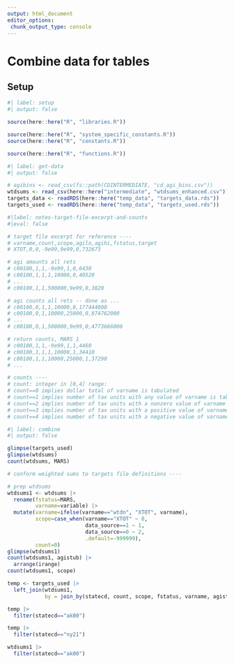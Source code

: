 ```yaml
---
output: html_document
editor_options: 
 chunk_output_type: console
---
```


# Combine data for tables


## Setup

```r
#| label: setup
#| output: false

source(here::here("R", "libraries.R"))

source(here::here("R", "system_specific_constants.R"))
source(here::here("R", "constants.R"))

source(here::here("R", "functions.R"))

```


```r
#| label: get-data
#| output: false

# agibins <- read_csv(fs::path(CDINTERMEDIATE, "cd_agi_bins.csv"))
wtdsums <- read_csv(here::here("intermediate", "wtdsums_enhanced.csv"))
targets_data <- readRDS(here::here("temp_data", "targets_data.rds"))
targets_used <- readRDS(here::here("temp_data", "targets_used.rds"))

```

```r
#|label: notes-target-file-excerpt-and-counts
#|eval: false

# target file excerpt for reference ----
# varname,count,scope,agilo,agihi,fstatus,target
# XTOT,0,0,-9e99,9e99,0,732673

# agi amounts all rets
# c00100,1,1,-9e99,1,0,6430
# c00100,1,1,1,10000,0,40520
# ...
# c00100,1,1,500000,9e99,0,3820

# agi counts all rets -- done as ...
# c00100,0,1,1,10000,0,177444000
# c00100,0,1,10000,25000,0,874762000
# ...
# c00100,0,1,500000,9e99,0,4773666000

# return counts, MARS 1
# c00100,1,1,-9e99,1,1,4460
# c00100,1,1,1,10000,1,34410
# c00100,1,1,10000,25000,1,37290
# ...

# counts ----
# count: integer in [0,4] range:
# count==0 implies dollar total of varname is tabulated
# count==1 implies number of tax units with any value of varname is tabulated
# count==2 implies number of tax units with a nonzero value of varname is tabulated
# count==3 implies number of tax units with a positive value of varname is tabulated
# count==4 implies number of tax units with a negative value of varname is tabulated

```


```r
#| label: combine
#| output: false

glimpse(targets_used)
glimpse(wtdsums)
count(wtdsums, MARS)

# conform weighted sums to targets file definitions ----

# prep wtdsums
wtdsums1 <- wtdsums |> 
  rename(fstatus=MARS,
         varname=variable) |> 
  mutate(varname=ifelse(varname=="wtdn", "XTOT", varname),
         scope=case_when(varname=="XTOT" ~ 0,
                         data_source==1 ~ 1,
                         data_source==0 ~ 2,
                         .default=-999999),
         count=0)
glimpse(wtdsums1)
count(wtdsums1, agistub) |> 
  arrange(irange)
count(wtdsums1, scope)

temp <- targets_used |> 
  left_join(wtdsums1,
            by = join_by(statecd, count, scope, fstatus, varname, agistub))

temp |> 
  filter(statecd=="ak00")

temp |> 
  filter(statecd=="ny21")

wtdsums1 |> 
  filter(statecd=="ak00")


```



